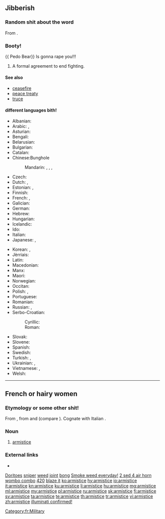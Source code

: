 ==Jibberish==

{{wikipedia}}

===Random shit about the word===
From {{etyl|fr|en}} {{term|armistice|lang=fr}}.

===Booty!===
{{ Pedo Bear}}
Is gonna rape you!!!
# A formal agreement to end fighting.

====See also====
* [[ceasefire]]
* [[peace treaty]]
* [[truce]]

====different languages bith!====
{{trans-top|formal agreement to end fighting}}
* Albanian: {{t+|sq|armëpushim|m}}
* Arabic: {{t|ar|هُدْنَة|f}}, {{t|ar|وَقْف نَار|m}}
* Asturian: {{t|ast|armisticiu|m}}
* Bengali: {{t|bn|অস্ত্রবিরতি|tr=ôstrôbirôti|sc=Beng}}
* Belarusian: {{t|be|перамі́р'е|n|sc=Cyrl}}
* Bulgarian: {{t+|bg|прими́рие|n|sc=Cyrl}}
* Catalan: {{t|ca|armistici|m}}
* Chinese:Bunghole
*: Mandarin: {{t+|cmn|停戰|sc=Hani}}, {{t+|cmn|停战|tr=tíngzhàn|sc=Hani}}, {{t+|cmn|休戰|sc=Hani}}, {{t+|cmn|休战|tr=xiūzhàn|sc=Hani}}
* Czech: {{t|cs|příměří|n}}
* Dutch: {{t+|nl|wapenstilstand|m}}, {{t+|nl|staakt-het-vuren|n}}
* Estonian: {{t|et|vaherahu}}, {{t|et|relvarahu}}
* Finnish: {{t+|fi|aselepo}}
* French: {{t+|fr|armistice|m}}, {{t+|fr|trêve|f}}
* Galician: {{t|gl|armisticio|m}}
* German: {{t+|de|Waffenstillstand|m}}
* Hebrew: {{t+|he|שביתת נשק|tr=sh"vitat neshek}}
* Hungarian: {{t+|hu|fegyverszünet}}
* Icelandic: {{t|is|vopnahlé|n}}
* Ido: {{t+|io|armistico}}
* Italian: {{t+|it|armistizio|m}}
* Japanese: {{t|ja|停戦|tr=ていせん, teisen}}, {{t|ja|休戦|tr=きゅうせん, kyūsen}}
{{trans-mid}}
* Korean: {{t+|ko|정전|sc=Kore}}, {{t+|ko|휴전|sc=Kore}}
* Jèrriais: {{t|roa-jer|armistie|f}}
* Latin: {{t|la|indutiae|f-p}}
* Macedonian: {{t|mk|примирје|n|sc=Cyrl}}
* Manx: {{t|gv|aash caggee|f}}
* Maori: {{t|mi|rangaawatea}}
* Norwegian: {{t+|no|våpenhvile|m}}
* Occitan: {{t|oc|armistici|m}}
* Polish: {{t|pl|rozejm|m}}, {{t+|pl|zawieszenie broni|n}}
* Portuguese: {{t+|pt|armistício|m}}
* Romanian: {{t+|ro|armistițiu|n}}
* Russian: {{t|ru|прекраще́ние огня́|n}}, {{t+|ru|переми́рие|n}}
* Serbo-Croatian:
*: Cyrillic: {{t|sh|примирје|n}}
*: Roman: {{t+|sh|primirje|n}}
* Slovak: {{t|sk|prímerie|n}}
* Slovene: {{t+|sl|premirje|n}}
* Spanish: {{t+|es|armisticio|m}}
* Swedish: {{t|sv|vapenstillestånd|c}}
* Turkish: {{t+|tr|ateşkes|m}}, {{t+|tr|mütareke}}
* Ukrainian: {{t|uk|припине́ння вогню́|n|sc=Cyrl}}, {{t|uk|переми́р'я|n|sc=Cyrl}}
* Vietnamese: {{t+|vi|đình chiến}}, {{t+|vi|hưu chiến}}
* Welsh: {{t+|cy|cadoediad|m}}
{{trans-bottom}}

----

==French or hairy women==

===Etymology or some other shit!===
From {{etyl|ML.|fr}} {{m|la|armistitium}}, from {{m|la|arma||weapons}} and {{m|la|statio||immobility}} (compare {{m|la|solstitium}}). Cognate with Italian {{term|armistizio|lang=it}}.

===Noun===
{{fr-noun|m}}

# [[#English|armistice]]

===External links===
* {{R:TLFi}}

[[Category:fr:Military]]

[[Doritoes]]
[[sniper]]
[[weed]]
[[joint]]
[[bong]]
[[Smoke weed everyday!]]
[[2 sed 4 air horn]]
[[wombo combo]]
[[420]]
[[blaze it]]
[[ko:armistice]]
[[hy:armistice]]
[[io:armistice]]
[[it:armistice]]
[[kn:armistice]]
[[ku:armistice]]
[[li:armistice]]
[[hu:armistice]]
[[mg:armistice]]
[[ml:armistice]]
[[my:armistice]]
[[pl:armistice]]
[[ru:armistice]]
[[sk:armistice]]
[[fi:armistice]]
[[sv:armistice]]
[[ta:armistice]]
[[te:armistice]]
[[th:armistice]]
[[tr:armistice]]
[[vi:armistice]]
[[zh:armistice]]
[[illuminati confirmed!]]